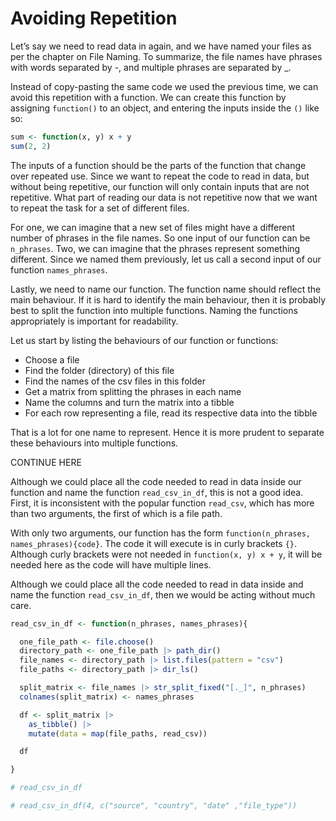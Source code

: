 # Avoiding Repetition

Let's say we need to read data in again, and we have named your files as per the chapter on File Naming. To summarize, the file names have phrases with words separated by -, and multiple phrases are separated by \_.

Instead of copy-pasting the same code we used the previous time, we can avoid this repetition with a function. We can create this function by assigning `function()` to an object, and entering the inputs inside the `()` like so:

```r
sum <- function(x, y) x + y
sum(2, 2)
```

The inputs of a function should be the parts of the function that change over repeated use. Since we want to repeat the code to read in data, but without being repetitive, our function will only contain inputs that are not repetitive. What part of reading our data is not repetitive now that we want to repeat the task for a set of different files.

For one, we can imagine that a new set of files might have a different number of phrases in the file names. So one input of our function can be `n_phrases`. Two, we can imagine that the phrases represent something different. Since we named them previously, let us call a second input of our function `names_phrases`.

Lastly, we need to name our function. The function name should reflect the main behaviour. If it is hard to identify the main behaviour, then it is probably best to split the function into multiple functions. Naming the functions appropriately is important for readability.

Let us start by listing the behaviours of our function or functions:

-   Choose a file
-   Find the folder (directory) of this file
-   Find the names of the csv files in this folder
-   Get a matrix from splitting the phrases in each name
-   Name the columns and turn the matrix into a tibble
-   For each row representing a file, read its respective data into the tibble

That is a lot for one name to represent. Hence it is more prudent to separate these behaviours into multiple functions.

CONTINUE HERE

Although we could place all the code needed to read in data inside our function and name the function `read_csv_in_df`, this is not a good idea. First, it is inconsistent with the popular function `read_csv`, which has more than two arguments, the first of which is a file path.

With only two arguments, our function has the form `function(n_phrases, names_phrases){code}`. The code it will execute is in curly brackets `{}`. Although curly brackets were not needed in `function(x, y) x + y`, it will be needed here as the code will have multiple lines.

Although we could place all the code needed to read in data inside and name the function `read_csv_in_df`, then we would be acting without much care.

```r
read_csv_in_df <- function(n_phrases, names_phrases){

  one_file_path <- file.choose()
  directory_path <- one_file_path |> path_dir()
  file_names <- directory_path |> list.files(pattern = "csv")
  file_paths <- directory_path |> dir_ls()

  split_matrix <- file_names |> str_split_fixed("[._]", n_phrases)
  colnames(split_matrix) <- names_phrases

  df <- split_matrix |>
    as_tibble() |>
    mutate(data = map(file_paths, read_csv))

  df

}
```

```r
# read_csv_in_df
```

```r

# read_csv_in_df(4, c("source", "country", "date" ,"file_type"))

```
